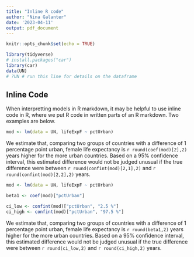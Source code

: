 ```yaml
---
title: "Inline R code"
author: "Nina Galanter"
date: '2023-04-11'
output: pdf_document
---
```


```r
knitr::opts_chunk$set(echo = TRUE)
```

```r
library(tidyverse)
# install.packages("car")
library(car)
data(UN)
# ?UN # run this line for details on the dataframe
```

## Inline Code

When interpretting models in R markdown, it may be helpful to use inline code in R, where we put R code in written parts  of an R markdown. Two examples are below.


```r

mod <- lm(data = UN, lifeExpF ~ pctUrban)

```

We estimate that, comparing two groups of countries with a difference of 1 percentage point urban, female life expectancy is `r round(coef(mod)[2],2)` years higher for the more urban countries.  Based on a 95% confidence interval, this estimated difference would not be judged unusual if the true difference were between `r round(confint(mod)[2,1],2)` and `r round(confint(mod)[2,2],2)` years.

```r

mod <- lm(data = UN, lifeExpF ~ pctUrban)

beta1 <- coef(mod)["pctUrban"]

ci_low <- confint(mod)["pctUrban", "2.5 %"]
ci_high <- confint(mod)["pctUrban", "97.5 %"]

```

We estimate that, comparing two groups of countries with a difference of 1 percentage point urban, female life expectancy is `r round(beta1,2)` years higher for the more urban countries. Based on a 95% confidence interval, this estimated difference would not be judged unusual if the true difference were between `r round(ci_low,2)` and `r round(ci_high,2)` years.